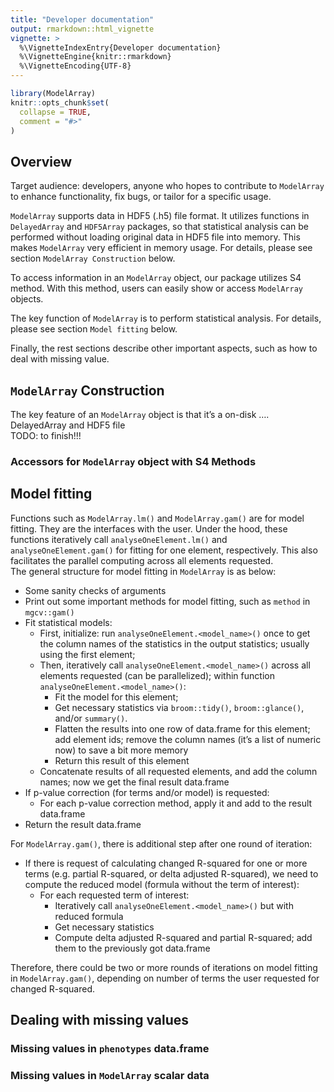 ```yaml
---
title: "Developer documentation"
output: rmarkdown::html_vignette
vignette: >
  %\VignetteIndexEntry{Developer documentation}
  %\VignetteEngine{knitr::rmarkdown}
  %\VignetteEncoding{UTF-8}
---
```


```r
library(ModelArray)
knitr::opts_chunk$set(
  collapse = TRUE,
  comment = "#>"
)
```

## Overview
Target audience: developers, anyone who hopes to contribute to `ModelArray` to enhance functionality, fix bugs, or tailor for a specific usage. \

`ModelArray` supports data in HDF5 (.h5) file format. It utilizes functions in `DelayedArray` and `HDF5Array` packages, so that statistical analysis can be performed without loading original data in HDF5 file into memory. This makes `ModelArray` very efficient in memory usage. For details, please see section `ModelArray Construction` below. \

To access information in an `ModelArray` object, our package utilizes S4 method. With this method, users can easily show or access `ModelArray` objects.

The key function of `ModelArray` is to perform statistical analysis. For details, please see section `Model fitting` below. \

Finally, the rest sections describe other important aspects, such as how to deal with missing value.

## `ModelArray` Construction
The key feature of an `ModelArray` object is that it's a on-disk ....
DelayedArray and HDF5 file \
TODO: to finish!!!


### Accessors for `ModelArray` object with S4 Methods


## Model fitting
Functions such as `ModelArray.lm()` and `ModelArray.gam()` are for model fitting. They are the interfaces with the user. Under the hood, these functions iteratively call `analyseOneElement.lm()` and `analyseOneElement.gam()` for fitting for one element, respectively. This also facilitates the parallel computing across all elements requested.  
The general structure for model fitting in `ModelArray` is as below: 

* Some sanity checks of arguments
* Print out some important methods for model fitting, such as `method` in `mgcv::gam()`
* Fit statistical models:
  * First, initialize: run `analyseOneElement.<model_name>()` once to get the column names of the statistics in the output statistics; usually using the first element;
  * Then, iteratively call `analyseOneElement.<model_name>()` across all elements requested (can be parallelized); within function `analyseOneElement.<model_name>()`:
    * Fit the model for this element;
    * Get necessary statistics via `broom::tidy()`, `broom::glance()`, and/or `summary()`. 
    * Flatten the results into one row of data.frame for this element; add element ids; remove the column names (it's a list of numeric now) to save a bit more memory
    * Return this result of this element
  * Concatenate results of all requested elements, and add the column names; now we get the final result data.frame
* If p-value correction (for terms and/or model) is requested:
  * For each p-value correction method, apply it and add to the result data.frame
* Return the result data.frame

For `ModelArray.gam()`, there is additional step after one round of iteration:

* If there is request of calculating changed R-squared for one or more terms (e.g. partial R-squared, or delta adjusted R-squared), we need to compute the reduced model (formula without the term of interest):
  * For each requested term of interest:
    * Iteratively call `analyseOneElement.<model_name>()` but with reduced formula
    * Get necessary statistics
    * Compute delta adjusted R-squared and partial R-squared; add them to the previously got data.frame
  
Therefore, there could be two or more rounds of iterations on model fitting in `ModelArray.gam()`, depending on number of terms the user requested for changed R-squared.

## Dealing with missing values
### Missing values in `phenotypes` data.frame

### Missing values in `ModelArray` scalar data

